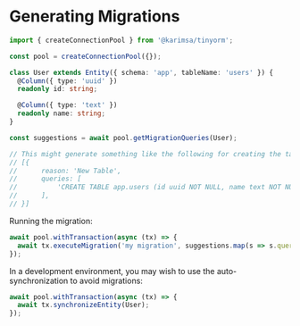 # Generating Migrations

```ts
import { createConnectionPool } from '@karimsa/tinyorm';

const pool = createConnectionPool({});

class User extends Entity({ schema: 'app', tableName: 'users' }) {
  @Column({ type: 'uuid' })
  readonly id: string;

  @Column({ type: 'text' })
  readonly name: string;
}

const suggestions = await pool.getMigrationQueries(User);

// This might generate something like the following for creating the table:
// [{
//      reason: 'New Table',
//      queries: [
//          'CREATE TABLE app.users (id uuid NOT NULL, name text NOT NULL);',
//      ],
// }]
```

Running the migration:

```ts
await pool.withTransaction(async (tx) => {
  await tx.executeMigration('my migration', suggestions.map(s => s.queries).flat());
});
```

In a development environment, you may wish to use the auto-synchronization to avoid migrations:

```ts
await pool.withTransaction(async (tx) => {
  await tx.synchronizeEntity(User);
});
```
